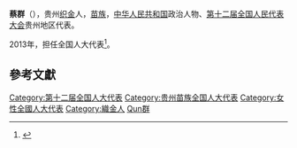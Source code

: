 '''蔡群'''（{{bd|1974年||}}），贵州[[织金|织金]]人，[[苗族|苗族]]，[[中华人民共和国|中华人民共和国]]政治人物、[[第十二届全国人民代表大会|第十二届全国人民代表大会]]贵州地区代表。

2013年，担任全国人大代表<ref>{{cite news|title=全国人大代表信息-蔡群|url= http://210.82.31.1:8084/delegate/viewDelegate.action?dbid=122318|accessdate=2013-04-05|newspaper=全国人大网}}{{Dead link|date=2020年1月 |bot=InternetArchiveBot |fix-attempted=yes }}</ref>。

==參考文獻==
{{reflist}}
{{中华人民共和国政治人物小作品}}
{{DEFAULTSORT:Cai蔡}}
[[Category:第十二届全国人大代表|Category:第十二届全国人大代表]]
[[Category:贵州苗族全国人大代表|Category:贵州苗族全国人大代表]]
[[Category:女性全國人大代表|Category:女性全國人大代表]]
[[Category:織金人|Category:織金人]]
[[Category:蔡姓|Qun群]]